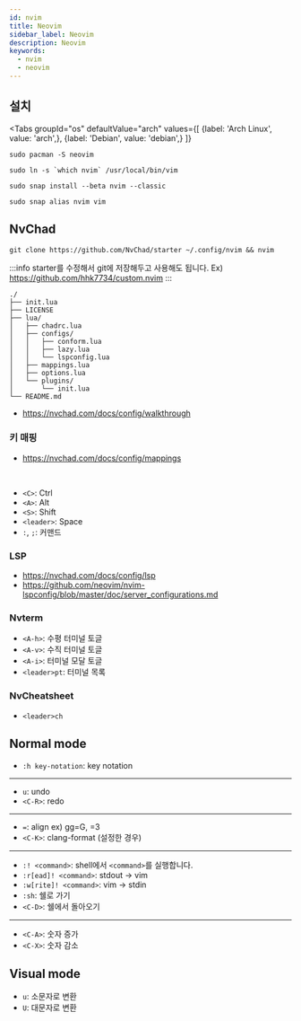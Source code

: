 ```yaml
---
id: nvim
title: Neovim
sidebar_label: Neovim
description: Neovim
keywords:
  - nvim
  - neovim
---
```



## 설치

<Tabs
    groupId="os"
    defaultValue="arch"
    values={[
        {label: 'Arch Linux', value: 'arch',},
        {label: 'Debian', value: 'debian',}
    ]}
>

<TabItem value="arch">

```shell
sudo pacman -S neovim
```

```shell
sudo ln -s `which nvim` /usr/local/bin/vim
```

</TabItem>

<TabItem value="debian">

```shell
sudo snap install --beta nvim --classic
```

```shell
sudo snap alias nvim vim
```

</TabItem>

</Tabs>

## NvChad

```shell
git clone https://github.com/NvChad/starter ~/.config/nvim && nvim
```

:::info
starter를 수정해서 git에 저장해두고 사용해도 됩니다. Ex) https://github.com/hhk7734/custom.nvim
:::

```shell
./
├── init.lua
├── LICENSE
├── lua/
│   ├── chadrc.lua
│   ├── configs/
│   │   ├── conform.lua
│   │   ├── lazy.lua
│   │   └── lspconfig.lua
│   ├── mappings.lua
│   ├── options.lua
│   └── plugins/
│       └── init.lua
└── README.md
```

- https://nvchad.com/docs/config/walkthrough

### 키 매핑

- https://nvchad.com/docs/config/mappings

<br />

- `<C>`: Ctrl
- `<A>`: Alt
- `<S>`: Shift
- `<leader>`: Space
- `:`, `;`: 커맨드

### LSP

- https://nvchad.com/docs/config/lsp
- https://github.com/neovim/nvim-lspconfig/blob/master/doc/server_configurations.md

### Nvterm

- `<A-h>`: 수평 터미널 토글
- `<A-v>`: 수직 터미널 토글
- `<A-i>`: 터미널 모달 토글
- `<leader>pt`: 터미널 목록

### NvCheatsheet

- `<leader>ch`

## Normal mode

- `:h key-notation`: key notation

---

- `u`: undo
- `<C-R>`: redo

---

- `=`: align ex) gg=G, =3
- `<C-K>`: clang-format (설정한 경우)

---

- `:! <command>`: shell에서 `<command>`를 실행합니다.
- `:r[ead]! <command>`: stdout -> vim
- `:w[rite]! <command>`: vim -> stdin
- `:sh`: 쉘로 가기
- `<C-D>`: 쉘에서 돌아오기

---

- `<C-A>`: 숫자 증가
- `<C-X>`: 숫자 감소

## Visual mode

- `u`: 소문자로 변환
- `U`: 대문자로 변환
